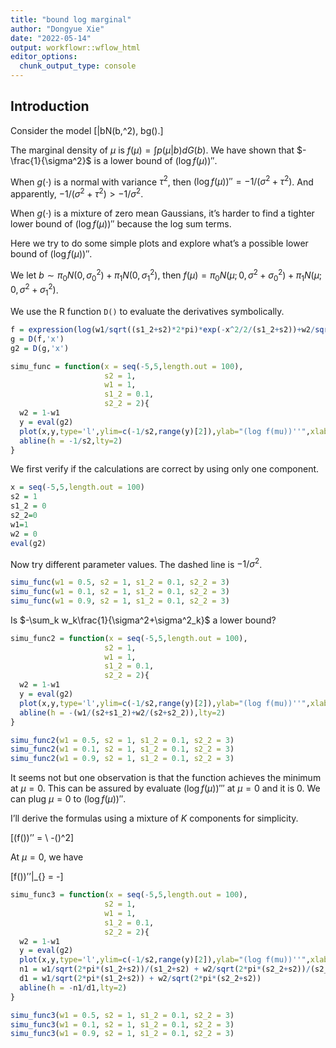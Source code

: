 ```yaml
---
title: "bound log marginal"
author: "Dongyue Xie"
date: "2022-05-14"
output: workflowr::wflow_html
editor_options:
  chunk_output_type: console
---
```


## Introduction

Consider the model 
\[\mu|b\sim N(b,\sigma^2), b\sim g(\cdot).\]

The marginal density of $\mu$ is $f(\mu) = \int p(\mu|b)dG(b)$. We have shown that $-\frac{1}{\sigma^2}$ is a lower bound of $(\log f(\mu))''$. 

When $g(\cdot)$ is a normal with variance $\tau^2$, then $(\log f(\mu))'' = -1/(\sigma^2+\tau^2)$. And apparently, $-1/(\sigma^2+\tau^2) > -1/\sigma^2$.

When $g(\cdot)$ is a mixture of zero mean Gaussians, it's harder to find a tighter lower bound of $(\log f(\mu))''$ because the log sum terms.

Here we try to do some simple plots and explore what's a possible lower bound of $(\log f(\mu))''$.

We let $b\sim \pi_0N(0,\sigma_0^2) + \pi_1 N(0,\sigma_1^2)$, then $f(\mu) = \pi_0N(\mu;0,\sigma^2+\sigma^2_0)+\pi_1N(\mu;0,\sigma^2+\sigma^2_1)$.

We use the R function `D()` to evaluate the derivatives symbolically.

```r
f = expression(log(w1/sqrt((s1_2+s2)*2*pi)*exp(-x^2/2/(s1_2+s2))+w2/sqrt((s2_2+s2)*2*pi)*exp(-x^2/2/(s2_2+s2))))
g = D(f,'x')
g2 = D(g,'x')

simu_func = function(x = seq(-5,5,length.out = 100),
                     s2 = 1,
                     w1 = 1,
                     s1_2 = 0.1,
                     s2_2 = 2){
  w2 = 1-w1
  y = eval(g2)
  plot(x,y,type='l',ylim=c(-1/s2,range(y)[2]),ylab="(log f(mu))''",xlab='mu')
  abline(h = -1/s2,lty=2)
}

```

We first verify if the calculations are correct by using only one component.

```r
x = seq(-5,5,length.out = 100)
s2 = 1
s1_2 = 0
s2_2=0
w1=1
w2 = 0
eval(g2)
```

Now try different parameter values. The dashed line is $-1/\sigma^2$.

```r
simu_func(w1 = 0.5, s2 = 1, s1_2 = 0.1, s2_2 = 3)
simu_func(w1 = 0.1, s2 = 1, s1_2 = 0.1, s2_2 = 3)
simu_func(w1 = 0.9, s2 = 1, s1_2 = 0.1, s2_2 = 3)
```

Is $-\sum_k w_k\frac{1}{\sigma^2+\sigma^2_k}$ a lower bound? 

```r
simu_func2 = function(x = seq(-5,5,length.out = 100),
                     s2 = 1,
                     w1 = 1,
                     s1_2 = 0.1,
                     s2_2 = 2){
  w2 = 1-w1
  y = eval(g2)
  plot(x,y,type='l',ylim=c(-1/s2,range(y)[2]),ylab="(log f(mu))''",xlab='mu')
  abline(h = -(w1/(s2+s1_2)+w2/(s2+s2_2)),lty=2)
}
```

```r
simu_func2(w1 = 0.5, s2 = 1, s1_2 = 0.1, s2_2 = 3)
simu_func2(w1 = 0.1, s2 = 1, s1_2 = 0.1, s2_2 = 3)
simu_func2(w1 = 0.9, s2 = 1, s1_2 = 0.1, s2_2 = 3)
```


It seems not but one observation is that the function achieves the minimum at $\mu=0$. This can be assured by evaluate $(\log f(\mu))'''$ at $\mu=0$ and it is 0. We can plug $\mu = 0$ to $(\log f(\mu))''$. 

I'll derive the formulas using a mixture of $K$ components for simplicity.

\[(\log f(\mu))'' = \frac{\sum_k\frac{w_k}{\sqrt{2\pi(\sigma^2_k+\sigma^2)}}e^{-\frac{\mu^2}{2(\sigma^2_k+\sigma^2)}}\left((\frac{\mu^2}{\sigma^2+\sigma^2_k})^2-\frac{1}{\sigma^2+\sigma^2_k}\right)}{\sum_k\frac{w_k}{\sqrt{2\pi(\sigma^2_k+\sigma^2)}}e^{-\frac{\mu^2}{2(\sigma^2_k+\sigma^2)}}}
\\
-\left(\frac{\sum_k\frac{w_k}{\sqrt{2\pi(\sigma^2_k+\sigma^2)}}e^{-\frac{\mu^2}{2(\sigma^2_k+\sigma^2)}}\frac{\mu}{\sigma^2_k+\sigma^2}}{\sum_k\frac{w_k}{\sqrt{2\pi(\sigma^2_k+\sigma^2)}}e^{-\frac{\mu^2}{2(\sigma^2_k+\sigma^2)}}}\right)^2\]

At $\mu = 0$, we have 

\[\log f(\mu))''|_{\mu=0} = -\frac{\sum_k\frac{w_k}{\sqrt{2\pi(\sigma^2_k+\sigma^2)}}\frac{1}{\sigma^2_k+\sigma^2}}{\sum_k\frac{w_k}{\sqrt{2\pi(\sigma^2_k+\sigma^2)}}}\]

```r
simu_func3 = function(x = seq(-5,5,length.out = 100),
                     s2 = 1,
                     w1 = 1,
                     s1_2 = 0.1,
                     s2_2 = 2){
  w2 = 1-w1
  y = eval(g2)
  plot(x,y,type='l',ylim=c(-1/s2,range(y)[2]),ylab="(log f(mu))''",xlab='mu')
  n1 = w1/sqrt(2*pi*(s1_2+s2))/(s1_2+s2) + w2/sqrt(2*pi*(s2_2+s2))/(s2_2+s2) 
  d1 = w1/sqrt(2*pi*(s1_2+s2)) + w2/sqrt(2*pi*(s2_2+s2))
  abline(h = -n1/d1,lty=2)
}
```

```r
simu_func3(w1 = 0.5, s2 = 1, s1_2 = 0.1, s2_2 = 3)
simu_func3(w1 = 0.1, s2 = 1, s1_2 = 0.1, s2_2 = 3)
simu_func3(w1 = 0.9, s2 = 1, s1_2 = 0.1, s2_2 = 3)
```

